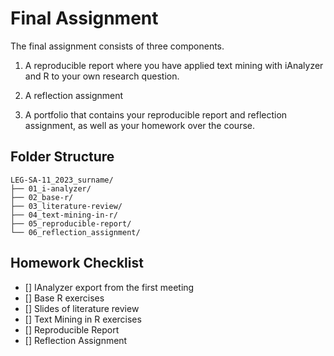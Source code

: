 # Final Assignment

The final assignment consists of three components.

1. A reproducible report where you have applied text mining with iAnalyzer and R to your own research question.

2. A reflection assignment

3. A portfolio that contains your reproducible report and reflection assignment, as well as your homework over the course.

## Folder Structure

```
LEG-SA-11_2023_surname/
├── 01_i-analyzer/
├── 02_base-r/
├── 03_literature-review/
├── 04_text-mining-in-r/
├── 05_reproducible-report/
└── 06_reflection_assignment/
```

## Homework Checklist

- [] IAnalyzer export from the first meeting
- [] Base R exercises
- [] Slides of literature review
- [] Text Mining in R exercises
- [] Reproducible Report 
- [] Reflection Assignment 